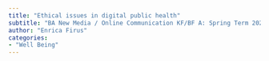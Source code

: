 ---
title: "Ethical issues in digital public health"
subtitle: "BA New Media / Online Communication KF/BF A: Spring Term 2023"
author: "Enrica Firus"
categories:
- "Well Being"
---


